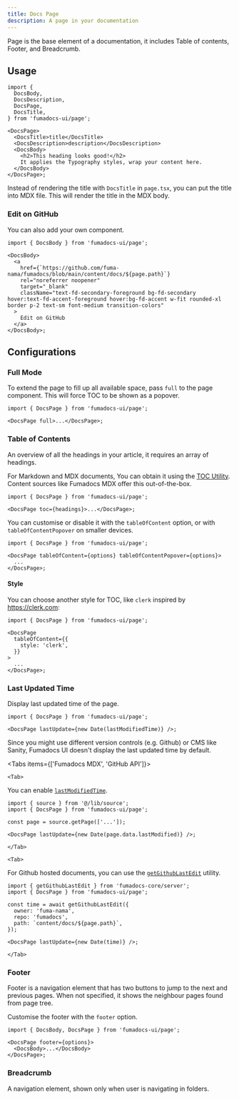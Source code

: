 ```yaml
---
title: Docs Page
description: A page in your documentation
---
```


Page is the base element of a documentation, it includes Table of contents,
Footer, and Breadcrumb.

## Usage

```tsx title="page.tsx"
import {
  DocsBody,
  DocsDescription,
  DocsPage,
  DocsTitle,
} from 'fumadocs-ui/page';

<DocsPage>
  <DocsTitle>title</DocsTitle>
  <DocsDescription>description</DocsDescription>
  <DocsBody>
    <h2>This heading looks good!</h2>
    It applies the Typography styles, wrap your content here.
  </DocsBody>
</DocsPage>;
```

<Callout type='info' title='Good to know'>

Instead of rendering the title with `DocsTitle` in `page.tsx`, you can put the title into MDX file.
This will render the title in the MDX body.

</Callout>

### Edit on GitHub

You can also add your own component.

```tsx
import { DocsBody } from 'fumadocs-ui/page';

<DocsBody>
  <a
    href={`https://github.com/fuma-nama/fumadocs/blob/main/content/docs/${page.path}`}
    rel="noreferrer noopener"
    target="_blank"
    className="text-fd-secondary-foreground bg-fd-secondary hover:text-fd-accent-foreground hover:bg-fd-accent w-fit rounded-xl border p-2 text-sm font-medium transition-colors"
  >
    Edit on GitHub
  </a>
</DocsBody>;
```

## Configurations

### Full Mode

To extend the page to fill up all available space, pass `full` to the page component.
This will force TOC to be shown as a popover.

```tsx
import { DocsPage } from 'fumadocs-ui/page';

<DocsPage full>...</DocsPage>;
```

### Table of Contents

An overview of all the headings in your article, it requires an array of headings.

For Markdown and MDX documents, You can obtain it using the
[TOC Utility](/docs/headless/utils/get-toc). Content sources like Fumadocs MDX offer this out-of-the-box.

```tsx
import { DocsPage } from 'fumadocs-ui/page';

<DocsPage toc={headings}>...</DocsPage>;
```

You can customise or disable it with the `tableOfContent` option, or with `tableOfContentPopover` on smaller devices.

```tsx
import { DocsPage } from 'fumadocs-ui/page';

<DocsPage tableOfContent={options} tableOfContentPopover={options}>
  ...
</DocsPage>;
```

<AutoTypeTable path="./content/docs/ui/props.ts" name="TOCProps" />

#### Style

You can choose another style for TOC, like `clerk` inspired by https://clerk.com:

```tsx
import { DocsPage } from 'fumadocs-ui/page';

<DocsPage
  tableOfContent={{
    style: 'clerk',
  }}
>
  ...
</DocsPage>;
```

### Last Updated Time

Display last updated time of the page.

```tsx
import { DocsPage } from 'fumadocs-ui/page';

<DocsPage lastUpdate={new Date(lastModifiedTime)} />;
```

Since you might use different version controls (e.g. Github) or CMS like Sanity, Fumadocs UI doesn't display the last updated time by
default.

<Tabs items={['Fumadocs MDX', 'GitHub API']}>

    <Tab>

You can enable [`lastModifiedTime`](/docs/mdx/last-modified).

```tsx
import { source } from '@/lib/source';
import { DocsPage } from 'fumadocs-ui/page';

const page = source.getPage(['...']);

<DocsPage lastUpdate={new Date(page.data.lastModified)} />;
```

    </Tab>

    <Tab>

For Github hosted documents, you can use
the [`getGithubLastEdit`](/docs/headless/utils/git-last-edit) utility.

```tsx
import { getGithubLastEdit } from 'fumadocs-core/server';
import { DocsPage } from 'fumadocs-ui/page';

const time = await getGithubLastEdit({
  owner: 'fuma-nama',
  repo: 'fumadocs',
  path: `content/docs/${page.path}`,
});

<DocsPage lastUpdate={new Date(time)} />;
```

    </Tab>

</Tabs>

### Footer

Footer is a navigation element that has two buttons to jump to the next and previous pages. When not specified, it shows the neighbour pages found from page tree.

Customise the footer with the `footer` option.

```tsx
import { DocsBody, DocsPage } from 'fumadocs-ui/page';

<DocsPage footer={options}>
  <DocsBody>...</DocsBody>
</DocsPage>;
```

<AutoTypeTable path="./content/docs/ui/props.ts" name="FooterProps" />

### Breadcrumb

A navigation element, shown only when user is navigating in folders.

<AutoTypeTable path="./content/docs/ui/props.ts" name="BreadcrumbProps" />
